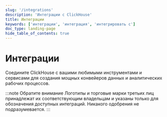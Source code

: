 ```yaml
---
slug: '/integrations'
description: 'Интеграции с ClickHouse'
title: Интеграции
keywords: ['интеграции', 'интеграция', 'интегрировать с']
doc_type: landing-page
hide_table_of_contents: true
---
```



# Интеграции

Соедините ClickHouse с вашими любимыми инструментами и сервисами для создания мощных конвейеров данных и аналитических рабочих процессов.

<IntegrationGrid />

:::note Обратите внимание
Логотипы и торговые марки третьих лиц принадлежат их соответствующим владельцам и указаны только для обозначения доступных интеграций.
Никакого одобрения не подразумевается.
:::
